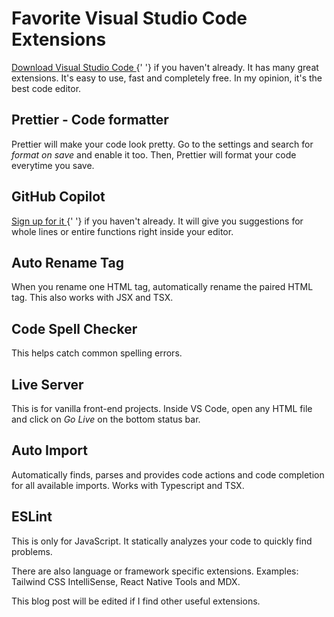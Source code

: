 
<Head
  title='Favorite Visual Studio Code Extensions'
  description='Favorite Visual Studio Code Extensions'
/>

# Favorite Visual Studio Code Extensions

<p>
  <a href='https://code.visualstudio.com' target='_blank' rel='noopener'>
    Download Visual Studio Code
  </a>{' '}
  if you haven't already. It has many great extensions. It's easy to use, fast
  and completely free. In my opinion, it's the best code editor.
</p>

## Prettier - Code formatter

Prettier will make your code look pretty. Go to the settings and search for _format on save_ and enable it too. Then, Prettier will format your code everytime you save.

## GitHub Copilot

<p>
  <a
    href='https://github.com/features/copilot/signup'
    target='_blank'
    rel='noopener'
  >
    Sign up for it
  </a>{' '}
  if you haven't already. It will give you suggestions for whole lines or entire
  functions right inside your editor.
</p>

## Auto Rename Tag

When you rename one HTML tag, automatically rename the paired HTML tag. This also works with JSX and TSX.

## Code Spell Checker

This helps catch common spelling errors.

## Live Server

This is for vanilla front-end projects. Inside VS Code, open any HTML file and click on _Go Live_ on the bottom status bar.

## Auto Import

Automatically finds, parses and provides code actions and code completion for all available imports. Works with Typescript and TSX.

## ESLint

This is only for JavaScript. It statically analyzes your code to quickly find problems.

There are also language or framework specific extensions. Examples: Tailwind CSS IntelliSense, React Native Tools and MDX.

This blog post will be edited if I find other useful extensions.
